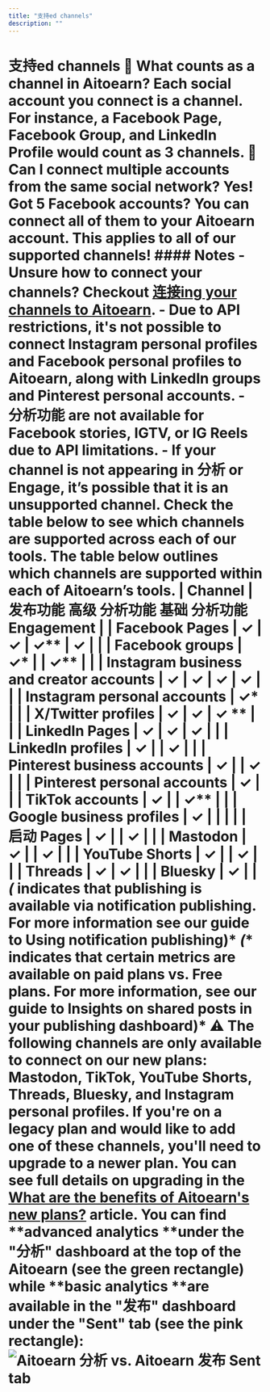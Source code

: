 ```yaml
---
title: "支持ed channels"
description: ""
---
```


# 支持ed channels **📝 What counts as a channel in Aitoearn?** Each social account you connect is a channel. For instance, a Facebook Page, Facebook Group, and LinkedIn Profile would count as 3 channels. **📝 Can I connect multiple accounts from the same social network?** Yes! Got 5 Facebook accounts? You can connect all of them to your Aitoearn account. This applies to all of our supported channels! #### Notes - Unsure how to connect your channels? Checkout [连接ing your channels to Aitoearn](https://support.aitoearn.com//support.aitoearn.com/article/564-connecting-your-channels-to-aitoearn). - Due to API restrictions, it's not possible to connect Instagram personal profiles and Facebook personal profiles to Aitoearn, along with LinkedIn groups and Pinterest personal accounts. - 分析功能 are not available for Facebook stories, IGTV, or IG Reels due to API limitations. - If your channel is not appearing in 分析 or Engage, it’s possible that it is an unsupported channel. Check the table below to see which channels are supported across each of our tools. The table below outlines which channels are supported within each of Aitoearn’s tools. | **Channel** | **发布功能** **高级 分析功能** **基础 分析功能** **Engagement** | | Facebook Pages | ✓ | ✓ | ✓** | ✓ | | | Facebook groups | ✓* | | ✓** | | | Instagram business and creator accounts | ✓ | ✓ | ✓ | ✓ | | | Instagram personal accounts | ✓* | | | X/Twitter profiles | ✓ | ✓ | ✓ ** | | | LinkedIn Pages | ✓ | ✓ | ✓ | | | LinkedIn profiles | ✓ | | ✓ | | | Pinterest business accounts | ✓ | | ✓ | | | Pinterest personal accounts | ✓ | | | TikTok accounts | ✓ | | ✓** | | | Google business profiles | ✓ | | | | | 启动 Pages | ✓ | | ✓ | | | Mastodon | ✓ | | ✓ | | | YouTube Shorts | ✓ | | ✓ | | | Threads | ✓ | ✓ | | | Bluesky | ✓ | | *(* indicates that publishing is available via notification publishing. For more information see our guide to **Using notification publishing**)* *(** indicates that certain metrics are available on paid plans vs. Free plans. For more information, see our guide to **Insights on shared posts in your publishing dashboard**)* ⚠️ The following channels are only available to connect on our new plans: **Mastodon, TikTok, YouTube Shorts, Threads, Bluesky,** and **Instagram personal profiles**. If you're on a legacy plan and would like to add one of these channels, you'll need to upgrade to a newer plan. You can see full details on upgrading in the [What are the benefits of Aitoearn's new plans?](https://support.aitoearn.com//support.aitoearn.com/article/594-why-some-features-are-not-available-on-legacy-aitoearn) article. You can find **advanced analytics **under the "分析" dashboard at the top of the Aitoearn (see the green rectangle) while **basic analytics **are available in the "发布" dashboard under the "Sent" tab (see the pink rectangle): ![Aitoearn 分析 vs. Aitoearn 发布 Sent tab](//d33v4339jhl8k0.cloudfront.net/docs/assets/64cb6cf86d4a3e191f237e66/images/66b666d18919a15d1b1d2a55/file-3u2GoIXVxY.jpg)